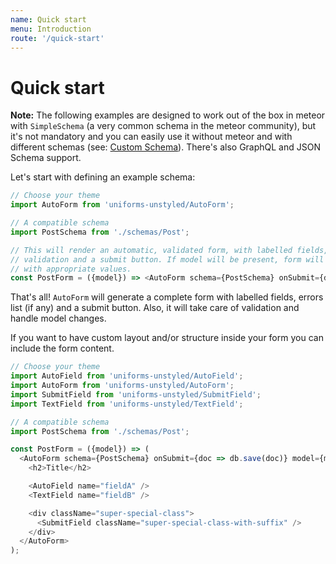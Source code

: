 ```yaml
---
name: Quick start
menu: Introduction
route: '/quick-start'
---
```


# Quick start

**Note:** The following examples are designed to work out of the box in meteor with `SimpleSchema` (a very common schema in the meteor community), but it's not mandatory and you can easily use it without meteor and with different schemas (see: [Custom Schema](#schemas)). There's also GraphQL and JSON Schema support.

Let's start with defining an example schema:

```js
// Choose your theme
import AutoForm from 'uniforms-unstyled/AutoForm';

// A compatible schema
import PostSchema from './schemas/Post';

// This will render an automatic, validated form, with labelled fields, inline
// validation and a submit button. If model will be present, form will be filled
// with appropriate values.
const PostForm = ({model}) => <AutoForm schema={PostSchema} onSubmit={doc => db.save(doc)} model={model} />;
```

That's all! `AutoForm` will generate a complete form with labelled fields, errors list (if any) and a submit button. Also, it will take care of validation and handle model changes.

If you want to have custom layout and/or structure inside your form you can include the form content.

```javascript
// Choose your theme
import AutoField from 'uniforms-unstyled/AutoField';
import AutoForm from 'uniforms-unstyled/AutoForm';
import SubmitField from 'uniforms-unstyled/SubmitField';
import TextField from 'uniforms-unstyled/TextField';

// A compatible schema
import PostSchema from './schemas/Post';

const PostForm = ({model}) => (
  <AutoForm schema={PostSchema} onSubmit={doc => db.save(doc)} model={model}>
    <h2>Title</h2>

    <AutoField name="fieldA" />
    <TextField name="fieldB" />

    <div className="super-special-class">
      <SubmitField className="super-special-class-with-suffix" />
    </div>
  </AutoForm>
);
```
